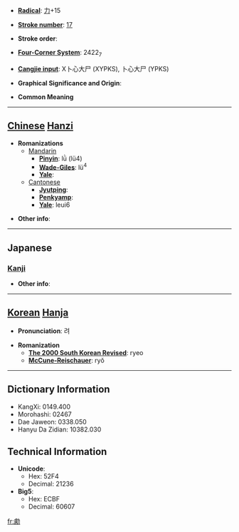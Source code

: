 * '''[[Wiktionary:Chinese radical index| Radical]]''': [[Wiktionary:Chinese radical index 力|力]]+15

* '''[[Wiktionary:Chinese total strokes index|Stroke number]]''': [[Wiktionary:Chinese total strokes index 17|17]]

* '''Stroke order''': 

* '''[[Wiktionary:Chinese four corner index|Four-Corner System]]''': 2422<sub>7</sub>

* '''[[Wiktionary:Chinese Cangjie index|Cangjie input]]''': X卜心大尸 (XYPKS), 卜心大尸 (YPKS)

* '''Graphical Significance and Origin''': 

* '''Common Meaning'''

----

== [[Chinese]] [[Hanzi]] ==

* '''Romanizations'''
** [[Mandarin]]
*** '''[[Pinyin]]''': lǜ (lü4)
*** '''[[Wade-Giles]]''': lü<sup>4</sup>
*** '''[[Yale]]''': 
**[[Cantonese]]
***'''[[Jyutping]]''':
***'''[[Penkyamp]]''': 
***'''[[Yale]]''': leui6

* '''Other info''': 

----

==Japanese==
===[[Kanji]]===
{{kanji|on readings=[[りょ]] (ryo), [[ろ]] (ro)
|kun readings=[[たすける]] (tasukeru)
}}

* '''Other info''':  

----

== [[Korean]] [[Hanja]] ==

* '''Pronunciation''': 려

* '''Romanization'''
** '''[[The 2000 South Korean Revised Romanization|The 2000 South Korean Revised]]''': ryeo
** '''[[McCune-Reischauer]]''': ryŏ

----

== Dictionary Information ==

* KangXi: 0149.400
* Morohashi: 02467
* Dae Jaweon: 0338.050
* Hanyu Da Zidian: 10382.030

== Technical Information ==

* '''Unicode''':
** Hex: 52F4
** Decimal: 21236
* '''Big5''':
** Hex: ECBF
** Decimal: 60607

[[fr:勴]]